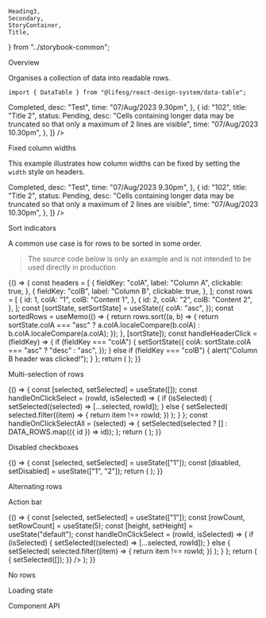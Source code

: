     Heading3,
    Secondary,
    StoryContainer,
    Title,
} from "../storybook-common";

<Meta title="Modules/DataTable" component={DataTable} />

<Title>Data Table</Title>

<Secondary>Overview</Secondary>

Organises a collection of data into readable rows.

```tsx
import { DataTable } from "@lifesg/react-design-system/data-table";
```

<Canvas>
    <Story name="DataTable">
        <DataTable
            headers={[
                { fieldKey: "title", label: "Title" },
                { fieldKey: "status", label: "Status" },
                { fieldKey: "desc", label: "Description" },
                { fieldKey: "time", label: "Time" },
            ]}
            rows={[
                {
                    id: "100",
                    title: "Title 1",
                    status: <Pill type="outline">Completed</Pill>,
                    desc: "Test",
                    time: "07/Aug/2023 9.30pm",
                },
                {
                    id: "102",
                    title: "Title 2",
                    status: <Pill type="outline">Pending</Pill>,
                    desc: "Cells containing longer data may be truncated so that only a maximum of 2 lines are visible",
                    time: "07/Aug/2023 10.30pm",
                },
            ]}
        />
    </Story>
</Canvas>

<Heading3>Fixed column widths</Heading3>

This example illustrates how column widths can be fixed by setting the `width` style on headers.

<Canvas>
    <Story name="Fixed column widths">
        <DataTable
            headers={[
                {
                    fieldKey: "title",
                    label: "Title",
                    style: { width: "20%" },
                },
                {
                    fieldKey: "status",
                    label: "Status",
                    style: { width: "20%" },
                },
                {
                    fieldKey: "desc",
                    label: "Description",
                    style: { width: "40%" },
                },
                {
                    fieldKey: "time",
                    label: "Time",
                    style: { width: "20%" },
                },
            ]}
            rows={[
                {
                    id: "100",
                    title: "Title 1",
                    status: <Pill>Completed</Pill>,
                    desc: "Test",
                    time: "07/Aug/2023 9.30pm",
                },
                {
                    id: "102",
                    title: "Title 2",
                    status: <Pill>Pending</Pill>,
                    desc: "Cells containing longer data may be truncated so that only a maximum of 2 lines are visible",
                    time: "07/Aug/2023 10.30pm",
                },
            ]}
        />
    </Story>
</Canvas>

<Heading3>Sort indicators</Heading3>

A common use case is for rows to be sorted in some order.

> The source code below is only an example and is not intended to be used directly in production

<Canvas>
    <Story name="Sort indicators">
        {() => {
            const headers = [
                {
                    fieldKey: "colA",
                    label: "Column A",
                    clickable: true,
                },
                {
                    fieldKey: "colB",
                    label: "Column B",
                    clickable: true,
                },
            ];
            const rows = [
                {
                    id: 1,
                    colA: "1",
                    colB: "Content 1",
                },
                {
                    id: 2,
                    colA: "2",
                    colB: "Content 2",
                },
            ];
            const [sortState, setSortState] = useState({
                colA: "asc",
            });
            const sortedRows = useMemo(() => {
                return rows.sort((a, b) => {
                    return sortState.colA === "asc"
                        ? a.colA.localeCompare(b.colA)
                        : b.colA.localeCompare(a.colA);
                });
            }, [sortState]);
            const handleHeaderClick = (fieldKey) => {
                if (fieldKey === "colA") {
                    setSortState({
                        colA: sortState.colA === "asc" ? "desc" : "asc",
                    });
                } else if (fieldKey === "colB") {
                    alert("Column B header was clicked!");
                }
            };
            return (
                <DataTable
                    headers={headers}
                    rows={sortedRows}
                    sortIndicators={sortState}
                    onHeaderClick={handleHeaderClick}
                />
            );
        }}
    </Story>
</Canvas>

<Heading3>Multi-selection of rows</Heading3>

<Canvas>
    <Story name="Multi-selection of rows">
        {() => {
            const [selected, setSelected] = useState([]);
            const handleOnClickSelect = (rowId, isSelected) => {
                if (isSelected) {
                    setSelected((selected) => [...selected, rowId]);
                } else {
                    setSelected(
                        selected.filter((item) => {
                            return item !== rowId;
                        })
                    );
                }
            };
            const handleOnClickSelectAll = (selected) => {
                setSelected(selected ? [] : DATA_ROWS.map(({ id }) => id));
            };
            return (
                <DataTable
                    headers={DATA_HEADERS}
                    rows={DATA_ROWS}
                    selectedIds={selected}
                    enableMultiSelect
                    enableSelectAll
                    onSelect={handleOnClickSelect}
                    onSelectAll={handleOnClickSelectAll}
                />
            );
        }}
    </Story>
</Canvas>

<Heading3>Disabled checkboxes</Heading3>

<Canvas>
    <Story name="Disabled checkboxes">
        {() => {
            const [selected, setSelected] = useState(["1"]);
            const [disabled, setDisabled] = useState(["1", "2"]);
            return (
                <DataTable
                    headers={DATA_HEADERS}
                    rows={DATA_ROWS}
                    selectedIds={selected}
                    disabledIds={disabled}
                    enableMultiSelect
                />
            );
        }}
    </Story>
</Canvas>

<Heading3>Alternating rows</Heading3>

<Canvas>
    <Story name="Alternating rows">
        <DataTable
            headers={DATA_HEADERS}
            rows={DATA_ROWS}
            selectedIds={["1"]}
            enableMultiSelect
            alternatingRows
        />
    </Story>
</Canvas>

<Heading3>Action bar</Heading3>

<Canvas>
    <Story name="Action bar">
        {() => {
            const [selected, setSelected] = useState(["1"]);
            const [rowCount, setRowCount] = useState(5);
            const [height, setHeight] = useState("default");
            const handleOnClickSelect = (rowId, isSelected) => {
                if (isSelected) {
                    setSelected((selected) => [...selected, rowId]);
                } else {
                    setSelected(
                        selected.filter((item) => {
                            return item !== rowId;
                        })
                    );
                }
            };
            return (
                <DataTableWithCustomHeight
                    rowCount={rowCount}
                    onRowCountChange={setRowCount}
                >
                    <DataTable
                        key={height}
                        headers={DATA_HEADERS}
                        rows={generateRows(rowCount)}
                        alternatingRows
                        enableMultiSelect
                        enableActionBar
                        selectedIds={selected}
                        onSelect={handleOnClickSelect}
                        onClearSelectionClick={() => {
                            setSelected([]);
                        }}
                    />
                </DataTableWithCustomHeight>
            );
        }}
    </Story>
</Canvas>

<Heading3>No rows</Heading3>

<Canvas>
    <Story name="No rows">
        <DataTable headers={DATA_HEADERS} />
    </Story>
</Canvas>

<Heading3>Loading state</Heading3>

<Canvas>
    <Story name="Loading state">
        <DataTable headers={DATA_HEADERS} loadState="loading" />
    </Story>
</Canvas>

<Secondary>Component API</Secondary>

<PropsTable />
